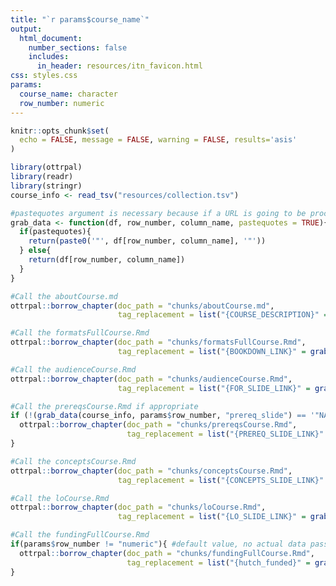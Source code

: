 ```yaml
---
title: "`r params$course_name`"
output:
  html_document:
    number_sections: false
    includes:
      in_header: resources/itn_favicon.html
css: styles.css
params:
  course_name: character
  row_number: numeric
---
```


```r
knitr::opts_chunk$set(
  echo = FALSE, message = FALSE, warning = FALSE, results='asis'
)
```

```r
library(ottrpal)
library(readr)
library(stringr)
course_info <- read_tsv("resources/collection.tsv")
```

```r
#pastequotes argument is necessary because if a URL is going to be processed within an R code block, it needs to be within quotes (any slides getting included with `ottrpal::include_slide` or checked for availability (e.g., leanpub and coursera) or to split multiples within a variable (e.g., audience))
grab_data <- function(df, row_number, column_name, pastequotes = TRUE){
  if(pastequotes){
    return(paste0('"', df[row_number, column_name], '"'))
  } else{
    return(df[row_number, column_name])
  }
}
```

```r
#Call the aboutCourse.md
ottrpal::borrow_chapter(doc_path = "chunks/aboutCourse.md",
                        tag_replacement = list("{COURSE_DESCRIPTION}" = grab_data(course_info, params$row_number, "description", pastequotes = FALSE), "{COURSE_CATEGORY}" = grab_data(course_info, params$row_number, "Category", pastequotes = FALSE), "{COURSE_LAUNCH}" = grab_data(course_info, params$row_number, "launch_date", pastequotes = FALSE)))
```



```r
#Call the formatsFullCourse.Rmd
ottrpal::borrow_chapter(doc_path = "chunks/formatsFullCourse.Rmd",
                        tag_replacement = list("{BOOKDOWN_LINK}" = grab_data(course_info, params$row_number, "BookdownLink", pastequotes = FALSE), "{GITHUB_LINK}" =  grab_data(course_info, params$row_number, "GithubLink", pastequotes = FALSE), "{COURSERA_LINK}" = grab_data(course_info, params$row_number, "CourseraLink"), "{LEANPUB_LINK}" =  grab_data(course_info, params$row_number, "LeanpubLink")))
```

```r
#Call the audienceCourse.Rmd
ottrpal::borrow_chapter(doc_path = "chunks/audienceCourse.Rmd",
                        tag_replacement = list("{FOR_SLIDE_LINK}" = grab_data(course_info, params$row_number, "for_slide"), "{COURSE_AUDIENCE}" = grab_data(course_info, params$row_number, "BroadAudience")))
```

```r
#Call the prereqsCourse.Rmd if appropriate
if (!(grab_data(course_info, params$row_number, "prereq_slide") == '"NA"')){
  ottrpal::borrow_chapter(doc_path = "chunks/prereqsCourse.Rmd",
                          tag_replacement = list("{PREREQ_SLIDE_LINK}" = grab_data(course_info, params$row_number, "prereq_slide")))
}
```

```r
#Call the conceptsCourse.Rmd
ottrpal::borrow_chapter(doc_path = "chunks/conceptsCourse.Rmd",
                        tag_replacement = list("{CONCEPTS_SLIDE_LINK}" = grab_data(course_info, params$row_number, "concepts_slide")))
```

```r
#Call the loCourse.Rmd
ottrpal::borrow_chapter(doc_path = "chunks/loCourse.Rmd",
                        tag_replacement = list("{LO_SLIDE_LINK}" = grab_data(course_info, params$row_number, "lo_slide")))
```

```r
#Call the fundingFullCourse.Rmd
if(params$row_number != "numeric"){ #default value, no actual data passed
  ottrpal::borrow_chapter(doc_path = "chunks/fundingFullCourse.Rmd",
                          tag_replacement = list("{hutch_funded}" = grab_data(course_info, params$row_number, "hutch_funding", pastequotes = FALSE)))
}
```
